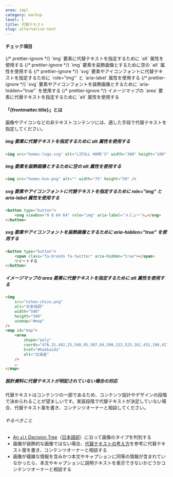 ```yaml
---
area: impl
category: markup
level: 1
title: 代替テキスト
slug: alternative-text
---
```



#### チェック項目

<Checkpoint>
	{/* prettier-ignore */}
	<span slot="title">`img` 要素に代替テキストを指定するために `alt` 属性を使用する</span>
</Checkpoint>

<Checkpoint>
	{/* prettier-ignore */}
	<span slot="title">`img` 要素を装飾画像とするために空の `alt` 属性を使用する</span>
</Checkpoint>

<Checkpoint>
	{/* prettier-ignore */}
	<span slot="title">`svg` 要素やアイコンフォントに代替テキストを指定するために `role="img"` と `aria-label` 属性を使用する</span>
</Checkpoint>

<Checkpoint>
	{/* prettier-ignore */}
	<span slot="title">`svg` 要素やアイコンフォントを装飾画像とするために `aria-hidden="true"` を使用する</span>
</Checkpoint>

<Checkpoint>
	{/* prettier-ignore */}
	<span slot="title">イメージマップの `area` 要素に代替テキストを指定するために `alt` 属性を使用する</span>
</Checkpoint>

#### 「{frontmatter.title}」とは

画像やアイコンなどの非テキストコンテンツには、適した手段で代替テキストを指定してください。

##### img 要素に代替テキストを指定するために alt 属性を使用する

```html
<img src="homes-logo.svg" alt="LIFULL HOME'S" width="300" height="100" />
```

##### img 要素を装飾画像とするために空の alt 属性を使用する

```html
<img src="homes-kun.png" alt="" width="75" height="50" />
```

##### svg 要素やアイコンフォントに代替テキストを指定するために role="img" と aria-label 属性を使用する

```html
<button type="button">
	<svg viewBox="0 0 64 64" role="img" aria-label="メニュー">…</svg>
</button>
```

##### svg 要素やアイコンフォントを装飾画像とするために aria-hidden="true" を使用する

```html
<button type="button">
	<span class="fa-brands fa-twitter" aria-hidden="true"></span>
	ツイートする
</button>
```

##### イメージマップの area 要素に代替テキストを指定するために alt 属性を使用する

```html
<img
	src="nihon-chizu.png"
	alt="日本地図"
	width="500"
	height="500"
	usemap="#map"
/>
<map id="map">
	<area
		shape="poly"
		coords="476,31,492,25,540,85,587,84,590,122,523,161,431,190,427,145,484,91,485,62"
		href="#hokkaido"
		alt="北海道"
	/>
	…
</map>
```

##### 設計資料に代替テキストが明記されていない場合の対応

代替テキストはコンテンツの一部であるため、コンテンツ設計やデザインの段階で決められることが望ましいです。実装段階で代替テキストが決定していない場合、代替テキスト案を書き、コンテンツオーナーと相談してください。

###### やるべきこと

- [An `alt` Decision Tree](https://www.w3.org/WAI/tutorials/images/decision-tree/)（[日本語訳](https://qiita.com/hibikikudo/items/f710933664094632540d)）に沿って画像のタイプを判別する
- 画像が装飾的な画像ではない場合、[代替テキストの考え方](https://jira.next-group.jp/wiki/pages/viewpage.action?pageId=309380550)を参考に代替テキスト案を書き、コンテンツオーナーと相談する
- 画像が複雑な情報を含みかつ本文やキャプションに同等の情報が含まれていなかったら、本文やキャプションに説明テキストを表示できないかどうかコンテンツオーナーと相談する
